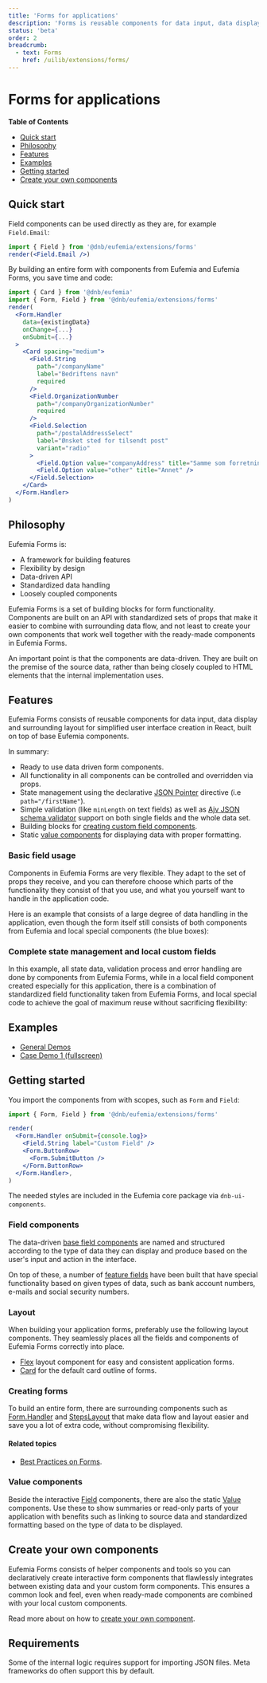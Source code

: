 ```yaml
---
title: 'Forms for applications'
description: 'Forms is reusable components for data input, data display and surrounding layout for simplified user interface creation in React, built on top of base Eufemia components.'
status: 'beta'
order: 2
breadcrumb:
  - text: Forms
    href: /uilib/extensions/forms/
---
```



# Forms for applications

**Table of Contents**

- [Quick start](#quick-start)
- [Philosophy](#philosophy)
- [Features](#features)
- [Examples](#examples)
- [Getting started](#getting-started)
- [Create your own components](#create-your-own-components)

## Quick start

Field components can be used directly as they are, for example `Field.Email`:

```jsx
import { Field } from '@dnb/eufemia/extensions/forms'
render(<Field.Email />)
```

By building an entire form with components from Eufemia and Eufemia Forms, you save time and code:

```jsx
import { Card } from '@dnb/eufemia'
import { Form, Field } from '@dnb/eufemia/extensions/forms'
render(
  <Form.Handler
    data={existingData}
    onChange={...}
    onSubmit={...}
  >
    <Card spacing="medium">
      <Field.String
        path="/companyName"
        label="Bedriftens navn"
        required
      />
      <Field.OrganizationNumber
        path="/companyOrganizationNumber"
        required
      />
      <Field.Selection
        path="/postalAddressSelect"
        label="Ønsket sted for tilsendt post"
        variant="radio"
      >
        <Field.Option value="companyAddress" title="Samme som forretningsadresse" />
        <Field.Option value="other" title="Annet" />
      </Field.Selection>
    </Card>
  </Form.Handler>
)
```

## Philosophy

Eufemia Forms is:

- A framework for building features
- Flexibility by design
- Data-driven API
- Standardized data handling
- Loosely coupled components

Eufemia Forms is a set of building blocks for form functionality. Components are built on an API with standardized sets of props that make it easier to combine with surrounding data flow, and not least to create your own components that work well together with the ready-made components in Eufemia Forms.

An important point is that the components are data-driven. They are built on the premise of the source data, rather than being closely coupled to HTML elements that the internal implementation uses.

## Features

Eufemia Forms consists of reusable components for data input, data display and surrounding layout for simplified user interface creation in React, built on top of base Eufemia components.

In summary:

- Ready to use data driven form components.
- All functionality in all components can be controlled and overridden via props.
- State management using the declarative [JSON Pointer](https://datatracker.ietf.org/doc/html/draft-ietf-appsawg-json-pointer-03) directive (i.e `path="/firstName"`).
- Simple validation (like `minLength` on text fields) as well as [Ajv JSON schema validator](https://ajv.js.org/) support on both single fields and the whole data set.
- Building blocks for [creating custom field components](/uilib/extensions/forms/create-component).
- Static [value components](/uilib/extensions/forms/extended-features/Value/) for displaying data with proper formatting.

### Basic field usage

Components in Eufemia Forms are very flexible. They adapt to the set of props they receive, and you can therefore choose which parts of the functionality they consist of that you use, and what you yourself want to handle in the application code.

Here is an example that consists of a large degree of data handling in the application, even though the form itself still consists of both components from Eufemia and local special components (the blue boxes):

<div style={{ maxWidth: '1200px' }}>
  <InlineImg
    height="auto"
    width="auto"
    src={FormDiagram1}
    caption="Simple form example with Eufemia Forms fields"
  />
</div>

### Complete state management and local custom fields

In this example, all state data, validation process and error handling are done by components from Eufemia Forms, while in a local field component created especially for this application, there is a combination of standardized field functionality taken from Eufemia Forms, and local special code to achieve the goal of maximum reuse without sacrificing flexibility:

<div style={{ maxWidth: '1200px' }}>
  <InlineImg
    height="auto"
    width="auto"
    src={FormDiagram2}
    caption="Complete state management and local custom fields"
  />
</div>

## Examples

- [General Demos](/uilib/extensions/forms/general-demos/)
- [Case Demo 1 (fullscreen)](/uilib/extensions/forms/demo-cases/casedemo1/)

## Getting started

You import the components from with scopes, such as `Form` and `Field`:

```jsx
import { Form, Field } from '@dnb/eufemia/extensions/forms'

render(
  <Form.Handler onSubmit={console.log}>
    <Field.String label="Custom Field" />
    <Form.ButtonRow>
      <Form.SubmitButton />
    </Form.ButtonRow>
  </Form.Handler>,
)
```

The needed styles are included in the Eufemia core package via `dnb-ui-components`.

### Field components

The data-driven [base field components](/uilib/extensions/forms/base-fields) are named and structured according to the type of data they can display and produce based on the user's input and action in the interface.

On top of these, a number of [feature fields](/uilib/extensions/forms/feature-fields) have been built that have special functionality based on given types of data, such as bank account numbers, e-mails and social security numbers.

### Layout

When building your application forms, preferably use the following layout components. They seamlessly places all the fields and components of Eufemia Forms correctly into place.

- [Flex](/uilib/layout/flex) layout component for easy and consistent application forms.
- [Card](/uilib/components/card) for the default card outline of forms.

### Creating forms

To build an entire form, there are surrounding components such as [Form.Handler](/uilib/extensions/forms/extended-features/Form/Handler) and [StepsLayout](/uilib/extensions/forms/extended-features/StepsLayout) that make data flow and layout easier and save you a lot of extra code, without compromising flexibility.

#### Related topics

- [Best Practices on Forms](/uilib/extensions/forms/best-practices-on-forms/).

### Value components

Beside the interactive [Field](/uilib/extensions/forms/fields/) components, there are also the static [Value](/uilib/extensions/forms/extended-features/Value/) components. Use these to show summaries or read-only parts of your application with benefits such as linking to source data and standardized formatting based on the type of data to be displayed.

## Create your own components

Eufemia Forms consists of helper components and tools so you can declaratively create interactive form components that flawlessly integrates between existing data and your custom form components. This ensures a common look and feel, even when ready-made components are combined with your local custom components.

Read more about on how to [create your own component](/uilib/extensions/forms/create-component).

## Requirements

Some of the internal logic requires support for importing JSON files. Meta frameworks do often support this by default.
